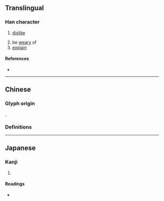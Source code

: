 {{character info}}
==Translingual==

===Han character===
{{Han char|rn=78|rad=歹|as=13|sn=17|four=|canj=MNWLJ|ids=⿰歹睪}}

# {{label|zh|archaic}} {{label|zh|corrupted form of [[斁]]}} [[dislike]]
# be [[weary]] of
# [[explain]]

====References====
* {{Han ref|kx=0583.320|dkj=16584|dj=0976.170|hdz=21395.100|uh=6BAC|ud=27564}}

----

==Chinese==

===Glyph origin===
{{Han etym}}
{{Han compound|歺|睪|c1=s|c2=p|ls=psc}}.

===Definitions===
{{zh-see|斁|v}}

----

==Japanese==

===Kanji===
{{ja-kanji|grade=|rs=歹13}}

# {{rfdef|ja|sort=歹13}}

====Readings====
* {{ja-readings|on=[[と]] (to), [[つ]] (tsu)|kun=[[やぶれる]] (yabureru), [[やぶる]] (yaburu)}}